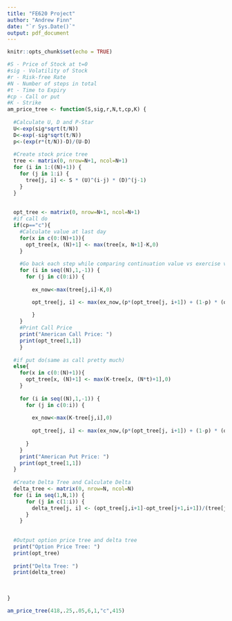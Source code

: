 ```yaml
---
title: "FE620 Project"
author: "Andrew Finn"
date: "`r Sys.Date()`"
output: pdf_document
---
```


```r
knitr::opts_chunk$set(echo = TRUE)
```

```r
#S - Price of Stock at t=0
#sig - Volatility of Stock
#r - Risk-free Rate
#N - Number of steps in total
#t - Time to Expiry
#cp - Call or put
#K - Strike
am_price_tree <- function(S,sig,r,N,t,cp,K) {
  
  #Calculate U, D and P-Star
  U<-exp(sig*sqrt(t/N))
  D<-exp(-sig*sqrt(t/N))
  p<-(exp(r*(t/N))-D)/(U-D)
  
  #Create stock price tree
  tree <- matrix(0, nrow=N+1, ncol=N+1)
  for (i in 1:((N)+1)) {
    for (j in 1:i) {
      tree[j, i] <- S * (U)^(i-j) * (D)^(j-1)
    }  
  }
  
  
  opt_tree <- matrix(0, nrow=N+1, ncol=N+1)
  #if call do
  if(cp=="c"){
    #Calculate value at last day
    for(x in c(0:(N)+1)){
      opt_tree[x, (N)+1] <- max(tree[x, N+1]-K,0)
    }
    
    #Go back each step while comparing continuation value vs exercise value
    for (i in seq((N),1,-1)) {
      for (j in c(0:i)) {
        
        ex_now<-max(tree[j,i]-K,0)

        opt_tree[j, i] <- max(ex_now,(p*(opt_tree[j, i+1]) + (1-p) * (opt_tree[j+1, i+1]))/(1+r))
        
        }  
    }
    #Print Call Price
    print("American Call Price: ")
    print(opt_tree[1,1])
    }
  
  #if put do(same as call pretty much)
  else{
    for(x in c(0:(N)+1)){
      opt_tree[x, (N)+1] <- max(K-tree[x, (N*t)+1],0)
    }
    
    for (i in seq((N),1,-1)) {
      for (j in c(0:i)) {
        
        ex_now<-max(K-tree[j,i],0)
        
        opt_tree[j, i] <- max(ex_now,(p*(opt_tree[j, i+1]) + (1-p) * (opt_tree[j+1, i+1]))/(1+r))
        
      }  
    }
    print("American Put Price: ")
    print(opt_tree[1,1])
  }
  
  #Create Delta Tree and Calculate Delta
  delta_tree <- matrix(0, nrow=N, ncol=N)
  for (i in seq(1,N,1)) {
      for (j in c(1:i)) {
        delta_tree[j, i] <- (opt_tree[j,i+1]-opt_tree[j+1,i+1])/(tree[j,i+1]-tree[j+1,i+1])
      }  
    }
  
  
  #Output option price tree and delta tree
  print("Option Price Tree: ")
  print(opt_tree)
  
  print("Delta Tree: ")
  print(delta_tree)
  
  
    
}

am_price_tree(418,.25,.05,6,1,"c",415)

```
